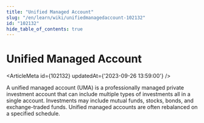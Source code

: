 ```yaml
---
title: "Unified Managed Account"
slug: "/en/learn/wiki/unifiedmanagedaccount-102132"
id: "102132"
hide_table_of_contents: true
---
```



# Unified Managed Account

<ArticleMeta id={102132} updatedAt={'2023-09-26 13:59:00'} />
<div className='border-solid border-b border-t-0 my-4 border-[var(--ifm-color-gray-300)]' />

A unified managed account (UMA) is a professionally managed private investment account that can include multiple types of investments all in a single account. Investments may include mutual funds, stocks, bonds, and exchange-traded funds. Unified managed accounts are often rebalanced on a specified schedule.
